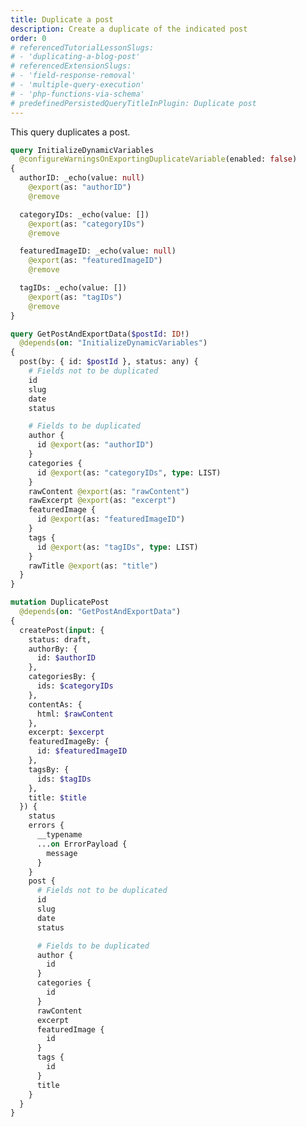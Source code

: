 ```yaml
---
title: Duplicate a post
description: Create a duplicate of the indicated post
order: 0
# referencedTutorialLessonSlugs:
# - 'duplicating-a-blog-post'
# referencedExtensionSlugs:
# - 'field-response-removal'
# - 'multiple-query-execution'
# - 'php-functions-via-schema'
# predefinedPersistedQueryTitleInPlugin: Duplicate post
---
```


This query duplicates a post.

```graphql
query InitializeDynamicVariables
  @configureWarningsOnExportingDuplicateVariable(enabled: false)
{
  authorID: _echo(value: null)
    @export(as: "authorID")
    @remove

  categoryIDs: _echo(value: [])
    @export(as: "categoryIDs")
    @remove

  featuredImageID: _echo(value: null)
    @export(as: "featuredImageID")
    @remove

  tagIDs: _echo(value: [])
    @export(as: "tagIDs")
    @remove
}

query GetPostAndExportData($postId: ID!)
  @depends(on: "InitializeDynamicVariables")
{
  post(by: { id: $postId }, status: any) {
    # Fields not to be duplicated
    id
    slug
    date
    status

    # Fields to be duplicated
    author {
      id @export(as: "authorID")
    }
    categories {
      id @export(as: "categoryIDs", type: LIST)
    }
    rawContent @export(as: "rawContent")
    rawExcerpt @export(as: "excerpt")
    featuredImage {
      id @export(as: "featuredImageID")
    }
    tags {
      id @export(as: "tagIDs", type: LIST)
    }
    rawTitle @export(as: "title")
  }
}

mutation DuplicatePost
  @depends(on: "GetPostAndExportData")
{
  createPost(input: {
    status: draft,
    authorBy: {
      id: $authorID
    },
    categoriesBy: {
      ids: $categoryIDs
    },
    contentAs: {
      html: $rawContent
    },
    excerpt: $excerpt
    featuredImageBy: {
      id: $featuredImageID
    },
    tagsBy: {
      ids: $tagIDs
    },
    title: $title
  }) {
    status
    errors {
      __typename
      ...on ErrorPayload {
        message
      }
    }
    post {
      # Fields not to be duplicated
      id
      slug
      date
      status

      # Fields to be duplicated
      author {
        id
      }
      categories {
        id
      }
      rawContent
      excerpt
      featuredImage {
        id
      }
      tags {
        id
      }
      title
    }
  }
}
```
